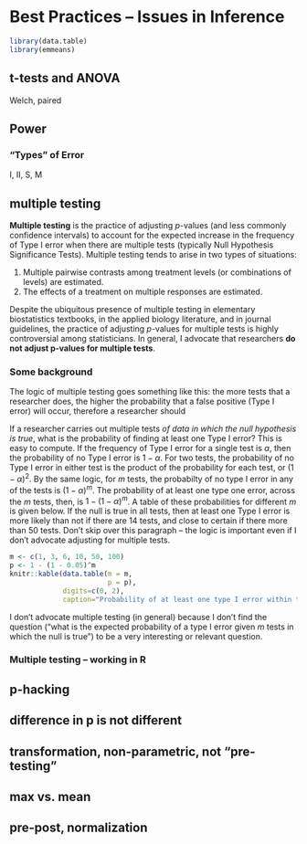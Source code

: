 # Best Practices -- Issues in Inference

```r
library(data.table)
library(emmeans)
```

## t-tests and ANOVA
Welch, paired

## Power
### "Types" of Error
I, II, S, M

## multiple testing

**Multiple testing** is the practice of adjusting *p*-values (and less commonly confidence intervals) to account for the expected increase in the frequency of Type I error when there are multiple tests (typically Null Hypothesis Significance Tests). Multiple testing tends to arise in two types of situations:

1. Multiple pairwise contrasts among treatment levels (or combinations of levels) are estimated.
2. The effects of a treatment on multiple responses are estimated.

Despite the ubiquitous presence of multiple testing in elementary biostatistics textbooks, in the applied biology literature, and in journal guidelines, the practice of adjusting *p*-values for multiple tests is highly controversial among statisticians. In general, I advocate that researchers **do not adjust p-values for multiple tests**.

### Some background

The logic of multiple testing goes something like this: the more tests that a researcher does, the higher the probability that a false positive (Type I error) will occur, therefore a researcher should 

If a researcher carries out multiple tests *of data in which the null hypothesis is true*, what is the probability of finding at least one Type I error? This is easy to compute. If the frequency of Type I error for a single test is $\alpha$, then the probability of no Type I error is $1 - \alpha$. For two tests, the probability of no Type I error in either test is the product of the probability for each test, or $(1 - \alpha)^2$. By the same logic, for $m$ tests, the probabilty of no type I error in any of the tests is $(1 - \alpha)^m$. The probability of at least one type one error, across the $m$ tests, then, is $1 - (1 - \alpha)^m$. A table of these probabilities for different $m$ is given below. If the null is true in all tests, then at least one Type I error is more likely than not if there are 14 tests, and close to certain if there more than 50 tests. Don't skip over this paragraph -- the logic is important even if I don't advocate adjusting for multiple tests.

```r
m <- c(1, 3, 6, 10, 50, 100)
p <- 1 - (1 - 0.05)^m
knitr::kable(data.table(m = m,
                        p = p),
             digits=c(0, 2),
             caption="Probability of at least one type I error within the set of multiple tests, for data in which the null hypothesis is true. The Type I error rate for a single test is 0.05. The number of tests is m. The probability is p.")
```

I don't advocate multiple testing (in general) because I don't find the question ("what is the expected probability of a type I error given $m$ tests in which the null is true") to be a very interesting or relevant question.

### Multiple testing -- working in R

## p-hacking

## difference in p is not different

## transformation, non-parametric, not "pre-testing"

## max vs. mean

## pre-post, normalization
